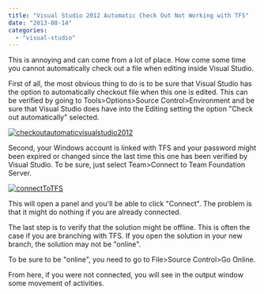 ```yaml
---
title: "Visual Studio 2012 Automatic Check Out Not Working with TFS"
date: "2013-08-14"
categories: 
  - "visual-studio"
---
```


This is annoying and can come from a lot of place. How come some time you cannot automatically check out a file when editing inside Visual Studio.

First of all, the most obvious thing to do is to be sure that Visual Studio has the option to automatically checkout file when this one is edited. This can be verified by going to Tools>Options>Source Control>Environment and be sure that Visual Studio does have into the Editing setting the option "Check out automatically" selected.

[![checkoutautomaticvisualstudio2012](http://patrickdesjardins.com/blog/wp-content/uploads/2013/07/checkoutautomaticvisualstudio2012-400x231.png)](http://patrickdesjardins.com/blog/?attachment_id=2207)

Second, your Windows account is linked with TFS and your password might been expired or changed since the last time this one has been verified by Visual Studio. To be sure, just select Team>Connect to Team Foundation Server.

[![connectToTFS](http://patrickdesjardins.com/blog/wp-content/uploads/2013/07/connectToTFS.png)](http://patrickdesjardins.com/blog/?attachment_id=2208)

This will open a panel and you'll be able to click "Connect". The problem is that it might do nothing if you are already connected.

The last step is to verify that the solution might be offline. This is often the case if you are branching with TFS. If you open the solution in your new branch, the solution may not be "online".

To be sure to be "online", you need to go to File>Source Control>Go Online.

From here, if you were not connected, you will see in the output window some movement of activities.
